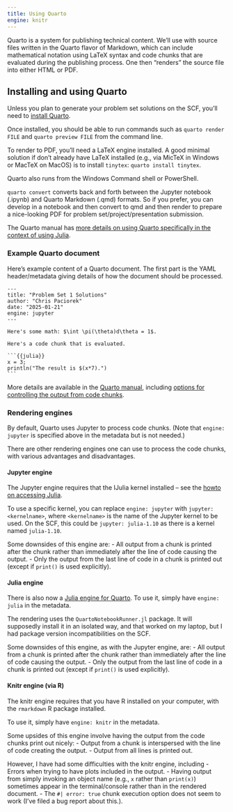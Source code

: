 ```yaml
---
title: Using Quarto
engine: knitr
---
```


Quarto is a system for publishing technical content. We'll use with source files written in the Quarto flavor of Markdown, which can include mathematical notation using LaTeX syntax and code chunks that are evaluated during the publishing process. One then "renders" the source file into either HTML or PDF.

## Installing and using Quarto 

Unless you plan to generate your problem set solutions on the SCF, you'll need to [install Quarto](https://quarto.org/docs/get-started/).

Once installed, you should be able to run commands such as `quarto render FILE` and `quarto preview FILE` from the command line.

To render to PDF, you'll need a LaTeX engine installed. A good minimal solution if don't already have LaTeX installed (e.g., via MicTeX in Windows or MacTeX on MacOS) is to install `tinytex`: `quarto install tinytex`.

Quarto also runs from the Windows Command shell or PowerShell. 

`quarto convert` converts back and forth between the Jupyter notebook (.ipynb) and Quarto Markdown (.qmd) formats. So if you prefer, you can develop in a notebook and then convert to qmd and then render to prepare a nice-looking PDF for problem set/project/presentation submission.

The Quarto manual has [more details on using Quarto specifically in the context of using Julia](https://quarto.org/docs/computations/julia.html).

### Example Quarto document

Here's example content of a Quarto document. The first part is the YAML header/metadata giving details of how the document should be processed.

````verbatim
---
title: "Problem Set 1 Solutions"
author: "Chris Paciorek"
date: "2025-01-21"
engine: jupyter
---

Here's some math: $\int \pi(\theta)d\theta = 1$.

Here's a code chunk that is evaluated.

```{{julia}}
x = 3;
println("The result is $(x*7).")
```
````

More details are available in the [Quarto manual](https://quarto.org/docs/authoring/markdown-basics.html), including [options for controlling the output from code chunks](https://quarto.org/docs/computations/execution-options.html).

### Rendering engines

By default, Quarto uses Jupyter to process code chunks. (Note that `engine: jupyter` is specified above in the metadata but is not needed.)

There are other rendering engines one can use to process the code chunks, with various advantages and disadvantages.

#### Jupyter engine

The Jupyter engine requires that the IJulia kernel installed -- see the [howto on accessing Julia](./accessJulia.html).

To use a specific kernel, you can replace `engine: jupyter` with `jupyter: <kernelname>`, where `<kernelname>` is the name of the Jupyter kernel to be used. On the SCF, this could be `jupyter: julia-1.10` as there is a kernel named `julia-1.10`.

Some downsides of this engine are:
  - All output from a chunk is printed after the chunk rather than immediately after the line of code causing the output.
  - Only the output from the last line of code in a chunk is printed out (except if `print()` is used explicitly). 

#### Julia engine

There is also now a [Julia engine for Quarto](https://quarto.org/docs/computations/julia.html#using-the-julia-engine). To use it, simply have `engine: julia` in the metadata.

The rendering uses the `QuartoNotebookRunner.jl` package. It will supposedly install it in an isolated way, and that worked on my laptop, but I had package version incompatibilities on the SCF.

Some downsides of this engine, as with the Jupyter engine, are:
  - All output from a chunk is printed after the chunk rather than immediately after the line of code causing the output.
  - Only the output from the last line of code in a chunk is printed out (except if `print()` is used explicitly). 

#### Knitr engine (via R)

The knitr engine requires that you have R installed on your computer, with the `rmarkdown` R package installed.

To use it, simply have `engine: knitr` in the metadata.

Some upsides of this engine involve having the output from the code chunks print out nicely:
  - Output from a chunk is interspersed with the line of code creating the output.
  - Output from all lines is printed out.

However, I have had some difficulties with the knitr engine, including
  - Errors when trying to have plots included in the output.
  - Having output from simply invoking an object name (e.g., `x` rather than `print(x)`) sometimes appear in the terminal/console  rather than in the rendered document.
  - The `#| error: true` chunk execution option does not seem to work (I've filed a bug report about this.).



